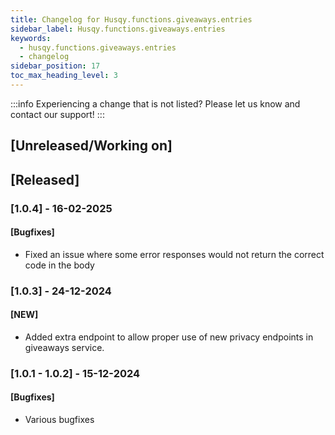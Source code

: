 ```yaml
---
title: Changelog for Husqy.functions.giveaways.entries
sidebar_label: Husqy.functions.giveaways.entries
keywords:
  - husqy.functions.giveaways.entries
  - changelog
sidebar_position: 17
toc_max_heading_level: 3
---
```


:::info
Experiencing a change that is not listed? Please let us know and contact our support!
:::

## [Unreleased/Working on]

## [Released]

### [1.0.4] - 16-02-2025

#### [Bugfixes]

- Fixed an issue where some error responses would not return the correct code in the body

### [1.0.3] - 24-12-2024

#### [NEW]

- Added extra endpoint to allow proper use of new privacy endpoints in giveaways service.

### [1.0.1 - 1.0.2] - 15-12-2024

#### [Bugfixes]

- Various bugfixes